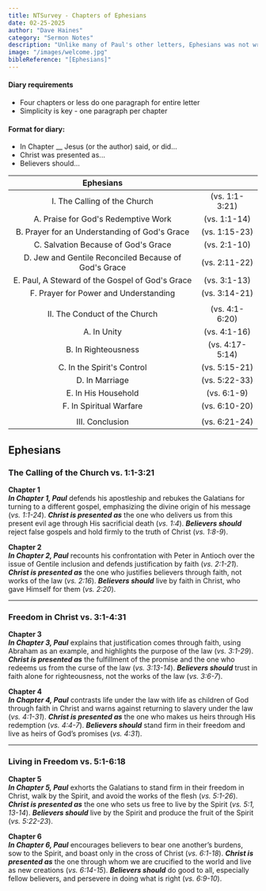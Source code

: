 ```yaml
---
title: NTSurvey - Chapters of Ephesians
date: 02-25-2025
author: "Dave Haines"
category: "Sermon Notes"
description: "Unlike many of Paul's other letters, Ephesians was not written to address any particular problem or controversy. Paul wrote the letter to instruct the Christians of Asia Minor concerning the privileges and responsibilities of those who were part of the church, the Body of Christ."
image: "/images/welcome.jpg"
bibleReference: "[Ephesians]"
---
```


#### Diary requirements
- Four chapters or less do one paragraph for entire letter
- Simplicity is key - one paragraph per chapter

#### Format for diary:
- In Chapter __ Jesus (or the author) said, or did...
- Christ was presented as...
- Believers should...

| **Ephesians** | | 
|:-------:|:-------:|
| I. The Calling of the Church | (vs. 1:1-3:21) |
| A. Praise for God's Redemptive Work | (vs. 1:1-14) |
| B. Prayer for an Understanding of God's Grace | (vs. 1:15-23) |
| C. Salvation Because of God's Grace | (vs. 2:1-10) |
| D. Jew and Gentile Reconciled Because of God's Grace | (vs. 2:11-22) |
| E. Paul, A Steward of the Gospel of God's Grace | (vs. 3:1-13) |
| F. Prayer for Power and Understanding | (vs. 3:14-21) |
| | |
| II. The Conduct of the Church | (vs. 4:1-6:20) |
| A. In Unity | (vs. 4:1-16) |
| B. In Righteousness | (vs. 4:17-5:14) |
| C. In the Spirit's Control | (vs. 5:15-21) |
| D. In Marriage | (vs. 5:22-33) |
| E. In His Household | (vs. 6:1-9) |
| F. In Spiritual Warfare | (vs. 6:10-20) |
| | |
| III. Conclusion | (vs. 6:21-24) |

## Ephesians

### The Calling of the Church vs. 1:1-3:21

**Chapter 1**  
**_In Chapter 1, Paul_** defends his apostleship and rebukes the Galatians for turning to a different gospel, emphasizing the divine origin of his message (*vs. 1:1-24*). **_Christ is presented as_** the one who delivers us from this present evil age through His sacrificial death (*vs. 1:4*). **_Believers should_** reject false gospels and hold firmly to the truth of Christ (*vs. 1:8-9*).

**Chapter 2**  
**_In Chapter 2, Paul_** recounts his confrontation with Peter in Antioch over the issue of Gentile inclusion and defends justification by faith (*vs. 2:1-21*). **_Christ is presented as_** the one who justifies believers through faith, not works of the law (*vs. 2:16*). **_Believers should_** live by faith in Christ, who gave Himself for them (*vs. 2:20*).

---

### Freedom in Christ vs. 3:1-4:31

**Chapter 3**  
**_In Chapter 3, Paul_** explains that justification comes through faith, using Abraham as an example, and highlights the purpose of the law (*vs. 3:1-29*). **_Christ is presented as_** the fulfillment of the promise and the one who redeems us from the curse of the law (*vs. 3:13-14*). **_Believers should_** trust in faith alone for righteousness, not the works of the law (*vs. 3:6-7*).

**Chapter 4**  
**_In Chapter 4, Paul_** contrasts life under the law with life as children of God through faith in Christ and warns against returning to slavery under the law (*vs. 4:1-31*). **_Christ is presented as_** the one who makes us heirs through His redemption (*vs. 4:4-7*). **_Believers should_** stand firm in their freedom and live as heirs of God’s promises (*vs. 4:31*).

---

### Living in Freedom vs. 5:1-6:18

**Chapter 5**  
**_In Chapter 5, Paul_** exhorts the Galatians to stand firm in their freedom in Christ, walk by the Spirit, and avoid the works of the flesh (*vs. 5:1-26*). **_Christ is presented as_** the one who sets us free to live by the Spirit (*vs. 5:1, 13-14*). **_Believers should_** live by the Spirit and produce the fruit of the Spirit (*vs. 5:22-23*).

**Chapter 6**  
**_In Chapter 6, Paul_** encourages believers to bear one another’s burdens, sow to the Spirit, and boast only in the cross of Christ (*vs. 6:1-18*). **_Christ is presented as_** the one through whom we are crucified to the world and live as new creations (*vs. 6:14-15*). **_Believers should_** do good to all, especially fellow believers, and persevere in doing what is right (*vs. 6:9-10*).
